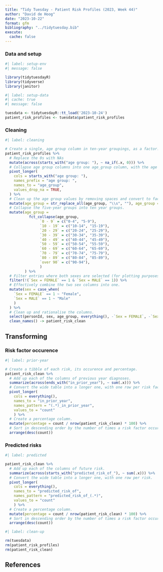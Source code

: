 ```yaml
---
title: "Tidy Tuesday - Patient Risk Profiles (2023, Week 44)"
author: "David de Hoog"
date: "2023-10-22"
format: gfm
bibliography: "../tidytuesday.bib"
execute:
  cache: false
---
```


### Data and setup

```r
#| label: setup-env
#| message: false

library(tidytuesdayR)
library(tidyverse)
library(janitor)

```

```r
#| label: setup-data
#| cache: true
#| message: false

tuesdata <- tidytuesdayR::tt_load('2023-10-24')
patient_risk_profiles <- tuesdata$patient_risk_profiles

```

### Cleaning

```r
#| label: cleaning

# Create a single, age group column in ten-year groupings, as a factor.
patient_risk_profiles %>%
  # Replace the 0s with NAs
  mutate(across(starts_with("age group: "), ~ na_if(.x, 0))) %>% 
  # Collapse age group columns into one age_group column, with the age ranges as values and dropping any rows with NA values.
  pivot_longer(
    cols = starts_with("age group: "),
    names_prefix = "age group: ",
    names_to = "age_group",
    values_drop_na = TRUE,
  ) %>% 
  # Clean up the age group values by removing spaces and convert to factors.
  mutate(age_group = str_replace_all(age_group, "\\s", ""), age_group = as.factor(age_group)) %>%
  # Collapse the five-year groups into ten year groups.
  mutate(age_group = 
           fct_collapse(age_group,
                `0 - 9` = c("0-4", "5-9"),
                `10 - 19` = c("10-14", "15-19"),
                `20 - 29` = c("20-24", "25-29"),
                `30 - 39` = c("30-34", "35-39"),
                `40 - 49` = c("40-44", "45-49"),
                `50 - 59` = c("50-54", "55-59"),
                `60 - 69` = c("60-64", "65-69"),
                `70 - 79` = c("70-74", "75-79"),
                `80 - 89` = c("80-84", "85-89"),
                `over 90` = c("90-94"),
                )
         ) %>% 
  # Filter entries where both sexes are selected (for plotting purposes only).
  filter(!(`Sex = FEMALE` == 1 & `Sex = MALE` == 1)) %>%
  # Effectively combine the two sex columns into one.
  mutate(sex = case_when(
    `Sex = FEMALE` == 1 ~ "Female",
    `Sex = MALE` == 1 ~ "Male"
    ) 
  ) %>%
  # Clean up and rationalise the columns.
  select(personId, sex, age_group, everything(), -`Sex = FEMALE`, -`Sex = MALE`) %>% 
  clean_names() -> patient_risk_clean

```

## Transforming

### Risk factor occurence

```r
#| label: prior-year

# Create a tibble of each risk, its occurence and percentage.  
patient_risk_clean %>%
  # Add up each of the columns of previous year diagnoses.
  summarize(across(ends_with("in_prior_year"), ~ sum(.x))) %>%
  # Convert the wide table into a longer one, with one row per risk factor.
  pivot_longer(
    cols = everything(),
    names_to = "in_prior_year",
    names_pattern = "(.*)_in_prior_year",
    values_to = "count"
    ) %>% 
  # Create a percentage column.
  mutate(percentage = count / nrow(patient_risk_clean) * 100) %>% 
  # Sort in descending order by the number of times a risk factor occurs.
  arrange(desc(count))

```

### Predicted risks

```r
#| label: predicted

patient_risk_clean %>% 
  # Add up each of the columns of future risk.
  summarize(across(starts_with("predicted_risk_of_"), ~ sum(.x))) %>%
  # Convert the wide table into a longer one, with one row per risk.
  pivot_longer(
    cols = everything(),
    names_to = "predicted_risk_of",
    names_pattern = "predicted_risk_of_(.*)",
    values_to = "count"
    ) %>% 
  # Create a percentage column.
  mutate(percentage = count / nrow(patient_risk_clean) * 100) %>% 
  # Sort in descending order by the number of times a risk factor occurs.
  arrange(desc(count))

```

```r
#| label: clean-up

rm(tuesdata)
rm(patient_risk_profiles)
rm(patient_risk_clean)

```

## References
